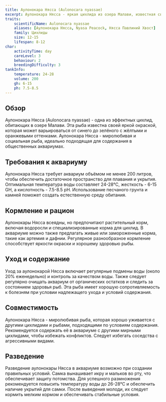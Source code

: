 ```yaml
---
title: Аулонокара Нясса (Aulonocara nyassae)
excerpt: Аулонокара Нясса - яркая цихлида из озера Малави, известная своей эффектной окраской и мирным поведением. Подходит для аквариумов с мягкой водой.
traits:
    scientificName: Aulonocara nyassae
    aliases: [Аулонокара Нясса, Nyasa Peacock, Нясса Павлиний Хвост]
    family: Цихлиды
    size: 12-15
    lifespan: 8-12
char:
    activityTime: day
    careLevel: 3
    behaviour: 2
    breedingDifficulty: 3
tankInfo:
    temperature: 24-28
    volume: 200
    gh: 6-15
    ph: 7.5-8.5
---
```


## Обзор
Аулонокара Нясса (Aulonocara nyassae) - одна из эффектных цихлид, обитающих в озере Малави. Эта рыба известна своей яркой окраской, которая может варьироваться от синего до зелёного с жёлтыми и оранжевыми оттенками. Аулонокара Нясса - миролюбивая и социальная рыба, идеально подходящая для содержания в общественных аквариумах.

## Требования к аквариуму
Аулонокара Нясса требует аквариум объёмом не менее 200 литров, чтобы обеспечить достаточное пространство для плавания и укрытия. Оптимальная температура воды составляет 24-28°C, жесткость - 6-15 GH, а кислотность - 7.5-8.5 pH. Использование песчаного грунта и камней поможет создать естественную среду обитания.

## Кормление и рацион
Аулонокары Нясса всеядны, но предпочитают растительный корм, включая водоросли и специализированные корма для цихлид. В аквариуме можно также предлагать живые или замороженные корма, такие как артемия и дафнии. Регулярное разнообразное кормление способствует яркости окраски и хорошему здоровью рыбы.

## Уход и содержание
Уход за аулонокарой Нясса включает регулярные подмены воды (около 20% еженедельно) и контроль за качеством воды. Также следует регулярно очищать аквариум от органических остатков и следить за состоянием здоровья рыб. Эта рыба имеет хорошую сопротивляемость к болезням при условии надлежащего ухода и условий содержания.

## Совместимость
Аулонокара Нясса - миролюбивая рыба, которая хорошо уживается с другими цихлидами и рыбами, подходящими по условиям содержания. Рекомендуется содержать её в аквариуме с другими мирными цихлидами, чтобы избежать конфликтов. Следует избегать соседства с агрессивными видами.

## Разведение
Разведение аулонокары Нясса в аквариуме возможно при создании правильных условий. Самка вынашивает икру и мальков во рту, что обеспечивает защиту потомства. Для успешного размножения рекомендуется повысить температуру воды до 26-28°C и обеспечить наличие укрытий для самки. После выведения молоди, их следует кормить мелким кормом и обеспечивать стабильные условия.
